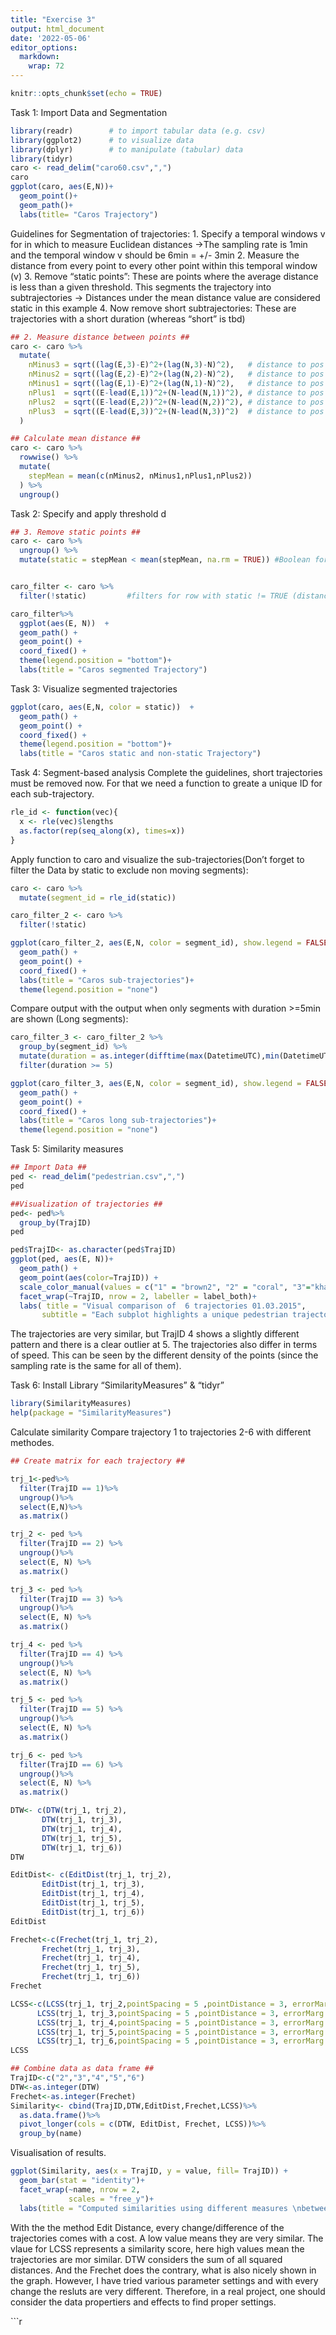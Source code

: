 ```yaml
---
title: "Exercise 3"
output: html_document
date: '2022-05-06'
editor_options: 
  markdown: 
    wrap: 72
---
```


```r
knitr::opts_chunk$set(echo = TRUE)
```

Task 1: Import Data and Segmentation

```r
library(readr)        # to import tabular data (e.g. csv)
library(ggplot2)      # to visualize data
library(dplyr)        # to manipulate (tabular) data
library(tidyr)
caro <- read_delim("caro60.csv",",")
caro
ggplot(caro, aes(E,N))+
  geom_point()+
  geom_path()+
  labs(title= "Caros Trajectory")
```

Guidelines for Segmentation of trajectories: 1. Specify a temporal
windows v for in which to measure Euclidean distances -\>The sampling
rate is 1min and the temporal window v should be 6min = +/- 3min 2.
Measure the distance from every point to every other point within this
temporal window (v) 3. Remove "static points": These are points where
the average distance is less than a given threshold. This segments the
trajectory into subtrajectories -\> Distances under the mean distance
value are considered static in this example 4. Now remove short
subtrajectories: These are trajectories with a short duration (whereas
"short" is tbd)

```r
## 2. Measure distance between points ##
caro <- caro %>%
  mutate(
    nMinus3 = sqrt((lag(E,3)-E)^2+(lag(N,3)-N)^2),   # distance to pos -3min
    nMinus2 = sqrt((lag(E,2)-E)^2+(lag(N,2)-N)^2),   # distance to pos -2 min
    nMinus1 = sqrt((lag(E,1)-E)^2+(lag(N,1)-N)^2),   # distance to pos -1 min
    nPlus1  = sqrt((E-lead(E,1))^2+(N-lead(N,1))^2), # distance to pos +1 min
    nPlus2  = sqrt((E-lead(E,2))^2+(N-lead(N,2))^2), # distance to pos +2 min
    nPlus3  = sqrt((E-lead(E,3))^2+(N-lead(N,3))^2)  # distance to pos +3 min
  )

## Calculate mean distance ##
caro <- caro %>%
  rowwise() %>%
  mutate(
    stepMean = mean(c(nMinus2, nMinus1,nPlus1,nPlus2))
  ) %>%
  ungroup() 

```

Task 2: Specify and apply threshold d

```r

## 3. Remove static points ##
caro <- caro %>%                            
  ungroup() %>%
  mutate(static = stepMean < mean(stepMean, na.rm = TRUE)) #Boolean for < mean distance in a new colum


caro_filter <- caro %>%
  filter(!static)         #filters for row with static != TRUE (distances higher than mean distance)

caro_filter%>%
  ggplot(aes(E, N))  +
  geom_path() +
  geom_point() +
  coord_fixed() +
  theme(legend.position = "bottom")+
  labs(title = "Caros segmented Trajectory")
```

Task 3: Visualize segmented trajectories

```r
ggplot(caro, aes(E,N, color = static))  +
  geom_path() +
  geom_point() +
  coord_fixed() +
  theme(legend.position = "bottom")+
  labs(title = "Caros static and non-static Trajectory")
```

Task 4: Segment-based analysis Complete the guidelines, short
trajectories must be removed now. For that we need a function to greate
a unique ID for each sub-trajectory.

```r
rle_id <- function(vec){
  x <- rle(vec)$lengths
  as.factor(rep(seq_along(x), times=x))
}

```

Apply function to caro and visualize the sub-trajectories(Don't forget
to filter the Data by static to exclude non moving segments):

```r
caro <- caro %>%
  mutate(segment_id = rle_id(static))

caro_filter_2 <- caro %>%
  filter(!static)

ggplot(caro_filter_2, aes(E,N, color = segment_id), show.legend = FALSE)  +
  geom_path() +
  geom_point() +
  coord_fixed() +
  labs(title = "Caros sub-trajectories")+
  theme(legend.position = "none")

```

Compare output with the output when only segments with duration \>=5min
are shown (Long segments):

```r
caro_filter_3 <- caro_filter_2 %>% 
  group_by(segment_id) %>% 
  mutate(duration = as.integer(difftime(max(DatetimeUTC),min(DatetimeUTC), units = "mins"))) %>%
  filter(duration >= 5)

ggplot(caro_filter_3, aes(E,N, color = segment_id), show.legend = FALSE)  +
  geom_path() +
  geom_point() +
  coord_fixed() +
  labs(title = "Caros long sub-trajectories")+
  theme(legend.position = "none")

```

Task 5: Similarity measures

```r
## Import Data ##
ped <- read_delim("pedestrian.csv",",")
ped

##Visualization of trajectories ##
ped<- ped%>%
  group_by(TrajID)
ped

ped$TrajID<- as.character(ped$TrajID)
ggplot(ped, aes(E, N))+
  geom_path() + 
  geom_point(aes(color=TrajID)) + 
  scale_color_manual(values = c("1" = "brown2", "2" = "coral", "3"="khaki2", "4"= "light green", "5"= "turquoise", "6"= " dark orchid2"))+
  facet_wrap(~TrajID, nrow = 2, labeller = label_both)+
  labs( title = "Visual comparison of  6 trajectories 01.03.2015",
       subtitle = "Each subplot highlights a unique pedestrian trajectories")
```

The trajectories are very similar, but TrajID 4 shows a slightly
different pattern and there is a clear outlier at 5. The trajectories
also differ in terms of speed. This can be seen by the different density
of the points (since the sampling rate is the same for all of them).

Task 6: Install Library "SimilarityMeasures" & "tidyr"

```r
library(SimilarityMeasures)
help(package = "SimilarityMeasures")
```
Calculate similarity Compare trajectory 1 to trajectories 2-6
with different methodes.
```r
## Create matrix for each trajectory ##

trj_1<-ped%>%
  filter(TrajID == 1)%>%
  ungroup()%>%
  select(E,N)%>%
  as.matrix()

trj_2 <- ped %>%
  filter(TrajID == 2) %>%
  ungroup()%>%
  select(E, N) %>%
  as.matrix()

trj_3 <- ped %>%
  filter(TrajID == 3) %>%
  ungroup()%>%
  select(E, N) %>%
  as.matrix()

trj_4 <- ped %>%
  filter(TrajID == 4) %>%
  ungroup()%>%
  select(E, N) %>%
  as.matrix()

trj_5 <- ped %>%
  filter(TrajID == 5) %>%
  ungroup()%>%
  select(E, N) %>%
  as.matrix()

trj_6 <- ped %>%
  filter(TrajID == 6) %>%
  ungroup()%>%
  select(E, N) %>%
  as.matrix()

DTW<- c(DTW(trj_1, trj_2),
       DTW(trj_1, trj_3),
       DTW(trj_1, trj_4),
       DTW(trj_1, trj_5),
       DTW(trj_1, trj_6))
DTW

EditDist<- c(EditDist(trj_1, trj_2),
       EditDist(trj_1, trj_3),
       EditDist(trj_1, trj_4),
       EditDist(trj_1, trj_5),
       EditDist(trj_1, trj_6))
EditDist

Frechet<-c(Frechet(trj_1, trj_2),
       Frechet(trj_1, trj_3),
       Frechet(trj_1, trj_4),
       Frechet(trj_1, trj_5),
       Frechet(trj_1, trj_6))
Frechet

LCSS<-c(LCSS(trj_1, trj_2,pointSpacing = 5 ,pointDistance = 3, errorMarg =0.7),
      LCSS(trj_1, trj_3,pointSpacing = 5 ,pointDistance = 3, errorMarg = 0.7),
      LCSS(trj_1, trj_4,pointSpacing = 5 ,pointDistance = 3, errorMarg = 0.7),
      LCSS(trj_1, trj_5,pointSpacing = 5 ,pointDistance = 3, errorMarg = 0.7),
      LCSS(trj_1, trj_6,pointSpacing = 5 ,pointDistance = 3, errorMarg = 0.7))
LCSS

## Combine data as data frame ##
TrajID<-c("2","3","4","5","6")
DTW<-as.integer(DTW)
Frechet<-as.integer(Frechet)
Similarity<- cbind(TrajID,DTW,EditDist,Frechet,LCSS)%>%
  as.data.frame()%>%
  pivot_longer(cols = c(DTW, EditDist, Frechet, LCSS))%>%
  group_by(name)
```

Visualisation of results.
```r
ggplot(Similarity, aes(x = TrajID, y = value, fill= TrajID)) +
  geom_bar(stat = "identity")+
  facet_wrap(~name, nrow = 2,
             scales = "free_y")+
  labs(title = "Computed similarities using different measures \nbetween trajectory 1 to all other trajectories")
```
With the the method Edit Distance, every change/difference of the trajectories comes with a cost. A low value means they are very similar. The vlaue for LCSS represents a similarity score, here high values mean the trajectories are mor similar. DTW considers the sum of all squared distances. And the Frechet does the contrary, what is also nicely shown in the graph. However, I have tried various parameter settings and with every change the resluts are very different. Therefore, in a real project, one should consider the data propertiers and effects to find proper settings.

```r
